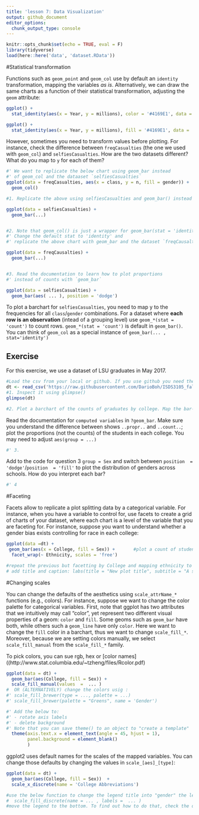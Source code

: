 ```yaml
---
title: 'lesson 7: Data Visualization'
output: github_document
editor_options: 
  chunk_output_type: console
---
```


```r
knitr::opts_chunk$set(echo = TRUE, eval = F)
library(tidyverse)
load(here::here('data', 'dataset.RData'))
```

#Statistical transformation

Functions such as `geom_point` and `geom_col` use by default an `identity` transformation, mapping the variables *as is*. Alternatively, we can draw the same charts as a function of their statistical transformation, adjusting the `geom` attribute:

```r
ggplot() +
  stat_identity(aes(x = Year, y = millions), color = '#4169E1', data =  twitter_users, geom = 'point')

ggplot() +
  stat_identity(aes(x = Year, y = millions), fill = '#4169E1', data =  twitter_users, geom = 'col')
```


However, sometimes you need to transform values before plotting. For instance, check the difference between `freqCasualties` (the one we used with `geom_col`) and `selfiesCasualties`. How are the two datasets different? What do you map to `y` for each of them?

```r
#' We want to replicate the below chart using geom_bar instead 
#' of geom_col and the dataaset `selfiesCasualties`
ggplot(data = freqCasualties, aes(x = class, y = n, fill = gender)) + 
  geom_col()

#1. Replicate the above using selfiesCasualties and geom_bar() instead of geom_col. 

ggplot(data = selfiesCasualties) +
  geom_bar(...)


#2. Note that geom_col() is just a wrapper for geom_bar(stat = 'identity') 
#' Change the default stat to 'identity' and 
#' replicate the above chart with geom_bar and the dataset `freqCausalties`

ggplot(data = freqCausalties) +
  geom_bar(...)


#3. Read the documentation to learn how to plot proportions 
#' instead of counts with `geom_bar`

ggplot(data = selfiesCasualties) +
  geom_bar(aes( ... ), position = 'dodge')

```

To plot a barchart for `selfiesCasualties`, you need to map y to the frequencies for all `class`/`gender` combinations. For a dataset where **each row is an observation** (intead of a grouping level) use `geom_*(stat = 'count')` to count rows. `geom_*(stat = 'count')` is default in `geom_bar()`. You can think of `geom_col` as a special instance of `geom_bar(... , stat='identity')`


## Exercise

For this exercise, we use a dataset of LSU graduates in May 2017.

```r
#Load the csv from your local or github. If you use github you need the link to the "raw" file
dt <- read_csv('https://raw.githubusercontent.com/DarioBoh/ISDS3105_fall18/master/data/graduates_2017may.csv')
#1. Inspect it using glimpse()
glimpse(dt)

#2. Plot a barchart of the counts of graduates by college. Map the bar-fill to gender.


```


Read the documentation for `computed variables` in `?geom_bar`. Make sure you understand the difference between shows `..propr..` and `..count..`; plot the proportions (not the counts) of the students in each college. You may need to adjust `aes(group = ...)`

```r
#' 3.

```


Add to the code for question 3 `group = Sex` and switch between `position  = 'dodge'`/`position  = 'fill'` to plot the distribution of genders across schools. How do you interpret each bar?

```r
#' 4


```


#Faceting

Facets allow to replicate a plot splitting data by a categorical variable. For instance, when you have a variable to control for, use facets to create a grid of charts of your dataset, where each chart is a level of the variable that you are faceting for. For instance, suppose you want to understand whether a gender bias exists controlling for race in each college:

```r
ggplot(data =dt) +
 geom_bar(aes(x = College, fill = Sex)) +       #plot a count of students in each
  facet_wrap(~ Ethnicity, scales = 'free')
```


```r
#repeat the previous but facetting by College and mapping ethnicity to x
# add title and caption: labs(title = "New plot title", subtitle = "A subtitle", caption = 'data from www.lsu.edu')

```


#Changing scales

You can change the defaults of the aesthetics using `scale_attrName_*` functions (e.g., colors). 
For instance, suppose we want to change the color palette for categorical variables. First, note that ggplot has two attributes that we intuitively may call "color", yet represent two different visual properties of a geom: `color` and `fill`. Some geoms such as `geom_bar` have both, while others such a `geom_line` have only `color`. 
Here we want to change the `fill` color in a barchart, thus we want to change `scale_fill_*`. Moreover, because we are setting colors manually, we select `scale_fill_manual` from the `scale_fill_*` family. 

To pick colors, you can sue rgb, hex or [color names]((http://www.stat.columbia.edu/~tzheng/files/Rcolor.pdf)

```r
ggplot(data = dt) +
  geom_bar(aes(College, fill = Sex)) +
  scale_fill_manual(values  =  ... )
#  OR (ALTERNATIVELY) change the colors usig :     
#' scale_fill_brewer(type = ..., palette = ...)
#' scale_fill_brewer(palette = "Greens", name = 'Gender')

#' Add the below to:
#' - rotate axis labels 
#' - delete background
#' Note that you can save theme() to an object to "create a template"
  theme(axis.text.x = element_text(angle = 45, hjust = 1), 
        panel.background = element_blank()
        )
```

ggplot2 uses default names for the scales of the mapped variables. You can change those defaults by changing the values in `scale_[aes]_[type]`:

```r
ggplot(data = dt) +
  geom_bar(aes(College, fill = Sex))  +
  scale_x_discrete(name = 'College Abbreviations') 

#use the below function to change the legend title into "gender" the legend values into 'Male' and 'Female'
#  scale_fill_discrete(name = ... , labels =  ... ) 
#move the legend to the bottom. To find out how to do that, check the documentation for theme(legend.position)
```



